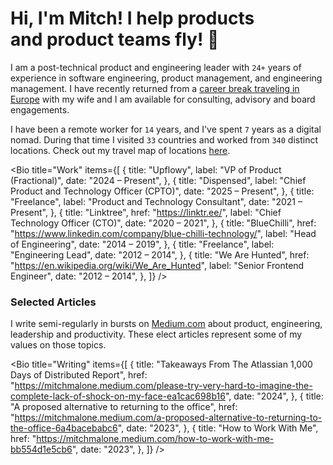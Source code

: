 # Hi, I'm Mitch! I help products<br /> and product teams fly! 🚀

I am a post-technical product and engineering leader with `24+` years of experience in software engineering, product management, and engineering management. I have recently returned from a <a href="https://nomadmo.re/maps/2023-world/">career break traveling in Europe</a> with my wife and I am available for consulting, advisory and board engagements.

I have been a remote worker for `14` years, and I've spent `7` years as a digital nomad.
During that time I visited `33` countries and worked from `340` distinct locations. Check out
my travel map of locations <a href="https://nomadmo.re/maps/the-full-travel-map/">here</a>.

<Bio
  title="Work"
  items={[
    {
      title: "Upflowy",
      label: "VP of Product (Fractional)",
      date: "2024 – Present",
    },
    {
      title: "Dispensed",
      label: "Chief Product and Technology Officer (CPTO)",
      date: "2025 – Present",
    },
    {
      title: "Freelance",
      label: "Product and Technology Consultant",
      date: "2021 – Present",
    },
    {
      title: "Linktree",
      href: "https://linktr.ee/",
      label: "Chief Technology Officer (CTO)",
      date: "2020 – 2021",
    },
    {
      title: "BlueChilli",
      href: "https://www.linkedin.com/company/blue-chilli-technology/",
      label: "Head of Engineering",
      date: "2014 – 2019",
    },
    {
      title: "Freelance",
      label: "Engineering Lead",
      date: "2012 – 2014",
    },
    {
      title: "We Are Hunted",
      href: "https://en.wikipedia.org/wiki/We_Are_Hunted",
      label: "Senior Frontend Engineer",
      date: "2012 – 2014",
    },
  ]}
/>

### Selected Articles

I write semi-regularly in bursts on [Medium.com](https://mitchmalone.medium.com/) about product, engineering, leadership and productivity. These elect articles represent some of my values on those topics.

<Bio
  title="Writing"
  items={[
    {
      title: "Takeaways From The Atlassian 1,000 Days of Distributed Report",
      href: "https://mitchmalone.medium.com/please-try-very-hard-to-imagine-the-complete-lack-of-shock-on-my-face-ea1cac698b16",
      date: "2024",
    },
    {
      title: "A proposed alternative to returning to the office",
      href: "https://mitchmalone.medium.com/a-proposed-alternative-to-returning-to-the-office-6a4bacebabc6",
      date: "2023",
    },
    {
      title: "How to Work With Me",
      href: "https://mitchmalone.medium.com/how-to-work-with-me-bb554d1e5cb6",
      date: "2023",
    },
  ]}
/>

